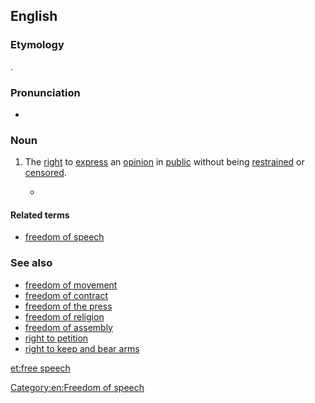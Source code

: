 ==English==
{{wikipedia|freedom of speech}}

===Etymology===
{{compound|free|speech}}.

===Pronunciation===
* {{IPA|/fɹiː.spiːtʃ/}}

===Noun===
{{en-noun|-}}

# {{chiefly|US|legal}} The [[right]] to [[express]] an [[opinion]] in [[public]] without being [[restrain]]ed or [[censor]]ed.
#*{{quote-book|year=2003|author=Mike Godwin|authorlink=w:Mike Godwin|title={{w|Cyber Rights}}|publisher=The MIT Press|url=|isbn=0262571684|page=2|passage=The term '''''free speech''''', which appears in this book's subtitle as well as in its text, is used more or less interchangeably with ''freedom of the press'', ''freedom of speech'', and ''freedom of expression'' to refer to all of the expressive rights guaranteed by the forty-five words of the First Amendment, as interpreted by the U.S. courts.}}

====Related terms====
* [[freedom of speech]]

===See also===
* [[freedom of movement]]
* [[freedom of contract]]
* [[freedom of the press]]
* [[freedom of religion]]
* [[freedom of assembly]]
* [[right to petition]]
* [[right to keep and bear arms]]

[[Category:en:Freedom of speech]]

[[et:free speech]]